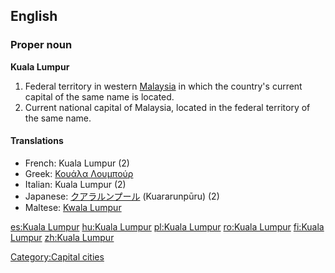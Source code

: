 {{wikipedia}}
==English==

===Proper noun===
'''Kuala Lumpur'''

# Federal territory in western [[Malaysia]] in which the country's current capital of the same name is located.
# Current national capital of Malaysia, located in the federal territory of the same name.

====Translations====
{{top}}
*French: Kuala Lumpur (2)
*Greek: [[Κουάλα Λουμπούρ]]
*Italian: Kuala Lumpur {{f}} (2)
*Japanese: [[クアラルンプール]] (Kuararunpūru) (2)
*Maltese: [[Kwala Lumpur]]
{{bottom}}

[[Category:Capital cities]]

[[es:Kuala Lumpur]]
[[hu:Kuala Lumpur]]
[[pl:Kuala Lumpur]]
[[ro:Kuala Lumpur]]
[[fi:Kuala Lumpur]]
[[zh:Kuala Lumpur]]